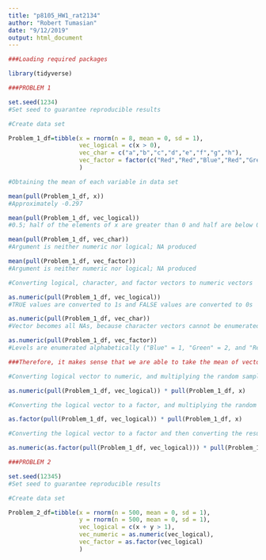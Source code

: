 ```yaml
---
title: "p8105_HW1_rat2134"
author: "Robert Tumasian"
date: "9/12/2019"
output: html_document
---
```


```r
###Loading required packages

library(tidyverse)
```

```r
###PROBLEM 1

set.seed(1234) 
#Set seed to guarantee reproducible results

#Create data set

Problem_1_df=tibble(x = rnorm(n = 8, mean = 0, sd = 1),
                    vec_logical = c(x > 0),
                    vec_char = c("a","b","c","d","e","f","g","h"),
                    vec_factor = factor(c("Red","Red","Blue","Red","Green","Green","Red","Red"))
                    )

#Obtaining the mean of each variable in data set

mean(pull(Problem_1_df, x)) 
#Approximately -0.297

mean(pull(Problem_1_df, vec_logical)) 
#0.5; half of the elements of x are greater than 0 and half are below 0

mean(pull(Problem_1_df, vec_char)) 
#Argument is neither numeric nor logical; NA produced

mean(pull(Problem_1_df, vec_factor)) 
#Argument is neither numeric nor logical; NA produced

```

```r
#Converting logical, character, and factor vectors to numeric vectors

as.numeric(pull(Problem_1_df, vec_logical)) 
#TRUE values are converted to 1s and FALSE values are converted to 0s

as.numeric(pull(Problem_1_df, vec_char)) 
#Vector becomes all NAs, because character vectors cannot be enumerated

as.numeric(pull(Problem_1_df, vec_factor)) 
#Levels are enumerated alphabetically ("Blue" = 1, "Green" = 2, and "Red" = 3)

###Therefore, it makes sense that we are able to take the mean of vectors that are able to be enuerated (logical and factor vectors), but not vectors we are unable to enumerate (character vectors)
```

```r
#Converting logical vector to numeric, and multiplying the random sample by the result

as.numeric(pull(Problem_1_df, vec_logical)) * pull(Problem_1_df, x)

#Converting the logical vector to a factor, and multiplying the random sample by the result

as.factor(pull(Problem_1_df, vec_logical)) * pull(Problem_1_df, x)

#Converting the logical vector to a factor and then converting the result to numeric, and multiplying the random sample by the result

as.numeric(as.factor(pull(Problem_1_df, vec_logical))) * pull(Problem_1_df, x)

```







```r
###PROBLEM 2

set.seed(12345)
#Set seed to guarantee reproducible results

#Create data set

Problem_2_df=tibble(x = rnorm(n = 500, mean = 0, sd = 1),
                    y = rnorm(n = 500, mean = 0, sd = 1),
                    vec_logical = c(x + y > 1),
                    vec_numeric = as.numeric(vec_logical),
                    vec_factor = as.factor(vec_logical)
                    )



```


